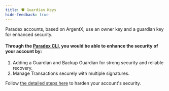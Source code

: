 ```yaml
---
title: 🛡️ Guardian Keys
hide-feedback: true
---
```

Paradex accounts, based on ArgentX, use an owner key and a guardian key for enhanced security.

#### Through the [Paradex CLI](https://github.com/tradeparadex/paradex-cli/wiki/Tutorial:-Hardening-Account-Security), you would be able to enhance the security of your account by:

1. Adding a Guardian and Backup Guardian for strong security and reliable recovery.
2. Manage Transactions securely with multiple signatures.

Follow [the detailed steps here](https://github.com/tradeparadex/paradex-cli/wiki/Tutorial:-Hardening-Account-Security) to harden your account's security.

